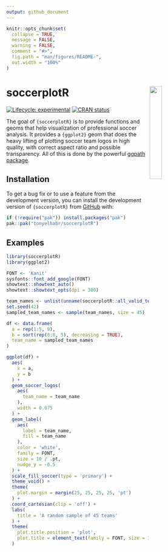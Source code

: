 ```yaml
---
output: github_document
---
```


<!-- README.md is generated from README.Rmd. Please edit that file -->

```r
knitr::opts_chunk$set(
  collapse = TRUE,
  message = FALSE,
  warning = FALSE,
  comment = "#>",
  fig.path = "man/figures/README-",
  out.width = "100%"
)
```

# soccerplotR <a href='https://tonyelhabr.github.io/soccerplotR/'><img src="man/figures/logo.png" align="right" width="25%" min-width="120px"/></a>

<!-- badges: start -->

[![Lifecycle: experimental](https://img.shields.io/badge/lifecycle-experimental-orange.svg)](https://lifecycle.r-lib.org/articles/stages.html#experimental) [![CRAN status](https://www.r-pkg.org/badges/version/soccerplotR)](https://CRAN.R-project.org/package=soccerplotR)

<!-- badges: end -->

The goal of `{soccerplotR}` is to provide functions and geoms that help visualization of professional soccer analysis. It provides a `{ggplot2}` geom that does the heavy lifting of plotting soccer team logos in high quality, with correct aspect ratio and possible transparency. All of this is done by the powerful [ggpath package](https://mrcaseb.github.io/ggpath/).

## Installation

To get a bug fix or to use a feature from the development version, you can install the development version of `{soccerplotR}` from [GitHub](https://github.com/mrcaseb/soccerplotR/) with:

``` r
if (!require("pak")) install.packages("pak")
pak::pak("tonyelhabr/soccerplotR")
```

## Examples

```r
library(soccerplotR)
library(ggplot2)

FONT <- 'Kanit'
sysfonts::font_add_google(FONT)
showtext::showtext_auto()
showtext::showtext_opts(dpi = 300)

team_names <- unlist(unname(soccerplotR::all_valid_team_names()))
set.seed(42)
sampled_team_names <- sample(team_names, size = 45)

df <- data.frame(
  a = rep(1:5, 9),
  b = sort(rep(0:8, 5), decreasing = TRUE),
  team_name = sampled_team_names
)

ggplot(df) +
  aes(
    x = a, 
    y = b
  ) +
  geom_soccer_logos(
    aes(
      team_name = team_name
    ), 
    width = 0.075
  ) +
  geom_label(
    aes(
      label = team_name,
      fill = team_name
    ),
    color = 'white',
    family = FONT,
    size = 10 / .pt,
    nudge_y = -0.5
  ) +
  scale_fill_soccer(type = 'primary') +
  theme_void() +
  theme(
    plot.margin = margin(25, 25, 25, 25, 'pt')
  ) +
  coord_cartesian(clip = 'off') +
  labs(
    title = 'A random sample of 45 teams'
  ) +
  theme(
    plot.title.position = 'plot',
    plot.title = element_text(family = FONT, size = 18, hjust = 0.5, vjust = 1)
  )
```
